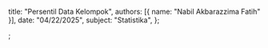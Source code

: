  title: "Persentil Data Kelompok",
  authors: [{ name: "Nabil Akbarazzima Fatih" }],
  date: "04/22/2025",
  subject: "Statistika",
};

;
